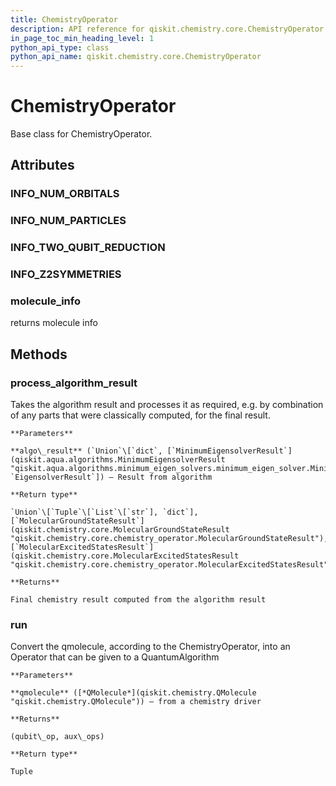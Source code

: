 ```yaml
---
title: ChemistryOperator
description: API reference for qiskit.chemistry.core.ChemistryOperator
in_page_toc_min_heading_level: 1
python_api_type: class
python_api_name: qiskit.chemistry.core.ChemistryOperator
---
```


# ChemistryOperator

<Class id="qiskit.chemistry.core.ChemistryOperator" isDedicatedPage={true} github="https://github.com/qiskit-community/qiskit-aqua/tree/stable/0.7/qiskit/chemistry/core/chemistry_operator.py" signature="ChemistryOperator">
  Base class for ChemistryOperator.

  ## Attributes

  ### INFO\_NUM\_ORBITALS

  <Attribute id="qiskit.chemistry.core.ChemistryOperator.INFO_NUM_ORBITALS" attributeValue="'num_orbitals'" />

  ### INFO\_NUM\_PARTICLES

  <Attribute id="qiskit.chemistry.core.ChemistryOperator.INFO_NUM_PARTICLES" attributeValue="'num_particles'" />

  ### INFO\_TWO\_QUBIT\_REDUCTION

  <Attribute id="qiskit.chemistry.core.ChemistryOperator.INFO_TWO_QUBIT_REDUCTION" attributeValue="'two_qubit_reduction'" />

  ### INFO\_Z2SYMMETRIES

  <Attribute id="qiskit.chemistry.core.ChemistryOperator.INFO_Z2SYMMETRIES" attributeValue="'z2symmetries'" />

  ### molecule\_info

  <Attribute id="qiskit.chemistry.core.ChemistryOperator.molecule_info">
    returns molecule info
  </Attribute>

  ## Methods

  ### process\_algorithm\_result

  <Function id="qiskit.chemistry.core.ChemistryOperator.process_algorithm_result" signature="ChemistryOperator.process_algorithm_result(algo_result)">
    Takes the algorithm result and processes it as required, e.g. by combination of any parts that were classically computed, for the final result.

    **Parameters**

    **algo\_result** (`Union`\[`dict`, [`MinimumEigensolverResult`](qiskit.aqua.algorithms.MinimumEigensolverResult "qiskit.aqua.algorithms.minimum_eigen_solvers.minimum_eigen_solver.MinimumEigensolverResult"), `EigensolverResult`]) – Result from algorithm

    **Return type**

    `Union`\[`Tuple`\[`List`\[`str`], `dict`], [`MolecularGroundStateResult`](qiskit.chemistry.core.MolecularGroundStateResult "qiskit.chemistry.core.chemistry_operator.MolecularGroundStateResult"), [`MolecularExcitedStatesResult`](qiskit.chemistry.core.MolecularExcitedStatesResult "qiskit.chemistry.core.chemistry_operator.MolecularExcitedStatesResult")]

    **Returns**

    Final chemistry result computed from the algorithm result
  </Function>

  ### run

  <Function id="qiskit.chemistry.core.ChemistryOperator.run" signature="abstract ChemistryOperator.run(qmolecule)">
    Convert the qmolecule, according to the ChemistryOperator, into an Operator that can be given to a QuantumAlgorithm

    **Parameters**

    **qmolecule** ([*QMolecule*](qiskit.chemistry.QMolecule "qiskit.chemistry.QMolecule")) – from a chemistry driver

    **Returns**

    (qubit\_op, aux\_ops)

    **Return type**

    Tuple
  </Function>
</Class>

